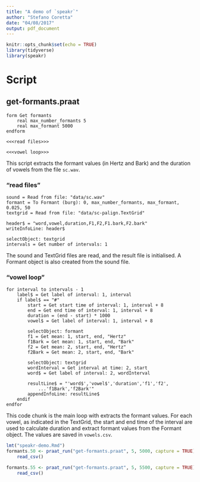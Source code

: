 ```yaml
---
title: "A demo of `speakr`"
author: "Stefano Coretta"
date: "04/08/2017"
output: pdf_document
---
```


```r
knitr::opts_chunk$set(echo = TRUE)
library(tidyverse)
library(speakr)
```

# Script

## get-formants.praat
```praat
form Get formants
    real max_number_formants 5
    real max_formant 5000
endform

<<<read files>>>

<<<vowel loop>>>
```

This script extracts the formant values (in Hertz and Bark) and the duration of vowels from the file `sc.wav`.

### "read files"
```praat
sound = Read from file: "data/sc.wav"
formant = To Formant (burg): 0, max_number_formants, max_formant, 0.025, 50
textgrid = Read from file: "data/sc-palign.TextGrid"

header$ = "word,vowel,duration,F1,F2,F1.bark,F2.bark"
writeInfoLine: header$

selectObject: textgrid
intervals = Get number of intervals: 1
```

The sound and TextGrid files are read, and the result file is initialised.
A Formant object is also created from the sound file.

### "vowel loop"
```praat
for interval to intervals - 1
    label$ = Get label of interval: 1, interval
    if label$ == "#"
        start = Get start time of interval: 1, interval + 8
        end = Get end time of interval: 1, interval + 8
        duration = (end - start) * 1000
        vowel$ = Get label of interval: 1, interval + 8

        selectObject: formant
        f1 = Get mean: 1, start, end, "Hertz"
        f1Bark = Get mean: 1, start, end, "Bark"
        f2 = Get mean: 2, start, end, "Hertz"
        f2Bark = Get mean: 2, start, end, "Bark"

        selectObject: textgrid
        wordInterval = Get interval at time: 2, start
        word$ = Get label of interval: 2, wordInterval

        resultLine$ = "'word$','vowel$','duration','f1','f2',
            ...'f1Bark','f2Bark'"
        appendInfoLine: resultLine$
    endif
endfor
```

This code chunk is the main loop with extracts the formant values.
For each vowel, as indicated in the TextGrid, the start and end time of the interval are used to calculate duration and extract formant values from the Formant object.
The values are saved in `vowels.csv`.

```r
lmt("speakr-demo.Rmd")
formants.50 <- praat_run("get-formants.praat", 5, 5000, capture = TRUE) %>%
    read_csv()

formants.55 <- praat_run("get-formants.praat", 5, 5500, capture = TRUE) %>%
    read_csv()
```
